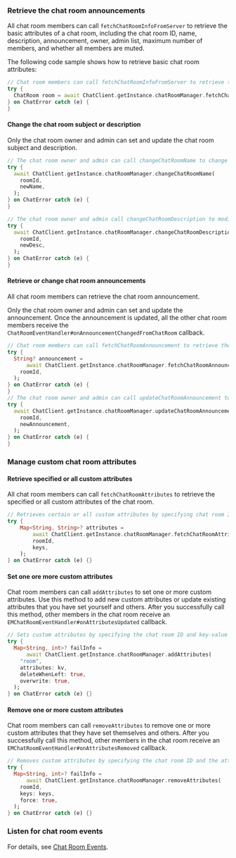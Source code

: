 <PlatformWrapper platform="flutter">

### Retrieve the chat room announcements

All chat room members can call `fetchChatRoomInfoFromServer` to retrieve the basic attributes of a chat room, including the chat room ID, name, description, announcement, owner, admin list, maximum number of members, and whether all members are muted.

The following code sample shows how to retrieve basic chat room attributes:

```dart
// Chat room members can call fetchChatRoomInfoFromServer to retrieve the basic attributes of a chat room.
try {
  ChatRoom room = await ChatClient.getInstance.chatRoomManager.fetchChatRoomInfoFromServer(roomId);
} on ChatError catch (e) {
}
``` 

#### Change the chat room subject or description

Only the chat room owner and admin can set and update the chat room subject and description.

```dart
// The chat room owner and admin can call changeChatRoomName to change the chat room subject.
try {
  await ChatClient.getInstance.chatRoomManager.changeChatRoomName(
    roomId,
    newName,
  );
} on ChatError catch (e) {
}

// The chat room owner and admin call changeChatRoomDescription to modify the chat room description.
try {
  await ChatClient.getInstance.chatRoomManager.changeChatRoomDescription(
    roomId,
    newDesc,
  );
} on ChatError catch (e) {
}
```

#### Retrieve or change chat room announcements

All chat room members can retrieve the chat room announcement. 

Only the chat room owner and admin can set and update the announcement. Once the announcement is updated, all the other chat room members receive the `ChatRoomEventHandler#onAnnouncementChangedFromChatRoom` callback.

```dart
// Chat room members can call fetchChatRoomAnnouncement to retrieve the chat room announcement.
try {
  String? announcement =
      await ChatClient.getInstance.chatRoomManager.fetchChatRoomAnnouncement(
    roomId,
  );
} on ChatError catch (e) {
}
// The chat room owner and admin can call updateChatRoomAnnouncement to set or update the chat room announcement.
try {
  await ChatClient.getInstance.chatRoomManager.updateChatRoomAnnouncement(
    roomId,
    newAnnouncement,
  );
} on ChatError catch (e) {
}
```

### Manage custom chat room attributes

#### Retrieve specified or all custom attributes

All chat room members can call `fetchChatRoomAttributes` to retrieve the specified or all custom attributes of the chat room.

```dart
// Retrieves certain or all custom attributes by specifying chat room ID and attribute keys.
try {
    Map<String, String>? attributes =
        await ChatClient.getInstance.chatRoomManager.fetchChatRoomAttributes(
        roomId,
        keys,
    );
} on ChatError catch (e) {}
```

#### Set one ore more custom attributes

Chat room members can call `addAttributes` to set one or more custom attributes. Use this method to add new custom attributes or update existing attributes that you have set yourself and others. After you successfully call this method, other members in the chat room receive an `EMChatRoomEventHandler#onAttributesUpdated` callback.

```dart
// Sets custom attributes by specifying the chat room ID and key-value maps of the attributes. 
try {
  Map<String, int>? failInfo =
      await ChatClient.getInstance.chatRoomManager.addAttributes(
    "room",
    attributes: kv,
    deleteWhenLeft: true,
    overwrite: true,
  );
} on ChatError catch (e) {}
```

#### Remove one or more custom attributes

Chat room members can call `removeAttributes` to remove one or more custom attributes that they have set themselves and others. After you successfully call this method, other members in the chat room receive an `EMChatRoomEventHandler#onAttributesRemoved` callback.

```dart
// Removes custom attributes by specifying the chat room ID and the attribute key list. 
try {
  Map<String, int>? failInfo =
      await ChatClient.getInstance.chatRoomManager.removeAttributes(
    roomId,
    keys: keys,
    force: true,
  );
} on ChatError catch (e) {}
```

### Listen for chat room events

For details, see [Chat Room Events](manage-chatrooms#listen-for-chat-room-events).

</PlatformWrapper>